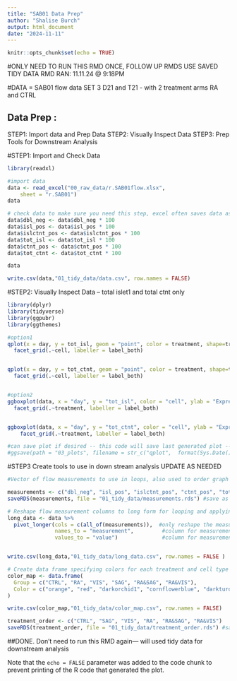 ```yaml
---
title: "SAB01 Data Prep"
author: "Shalise Burch"
output: html_document
date: "2024-11-11"
---
```


```r
knitr::opts_chunk$set(echo = TRUE)
```
#ONLY NEED TO RUN THIS RMD ONCE, FOLLOW UP RMDS USE SAVED TIDY DATA
RMD RAN: 11.11.24 @ 9:18PM

#DATA = SAB01 flow data
SET 3 D21 and T21 - with 2 treatment arms RA and CTRL


## Data Prep :
STEP1: Import data and Prep Data
STEP2: Visually Inspect Data 
STEP3: Prep Tools for Downstream Analysis


#STEP1: Import and Check Data 
```r

library(readxl)

#import data 
data <- read_excel("00_raw_data/r.SAB01flow.xlsx", 
    sheet = "r.SAB01")
data


```


```r

# check data to make sure you need this step, excel often saves data as percentages in decimal form 
data$dbl_neg <- data$dbl_neg * 100
data$isl_pos <- data$isl_pos * 100
data$islctnt_pos <- data$islctnt_pos * 100
data$tot_isl <- data$tot_isl * 100
data$ctnt_pos <- data$ctnt_pos * 100
data$tot_ctnt <- data$tot_ctnt * 100

data

```

```r
write.csv(data,"01_tidy_data/data.csv", row.names = FALSE)
```

#STEP2: Visually Inspect Data -- total islet1 and total ctnt only 
```r
library(dplyr)
library(tidyverse)
library(ggpubr)
library(ggthemes)

#option1
qplot(x = day, y = tot_isl, geom = "point", color = treatment, shape=treatment, size=1, data = data) +
  facet_grid(.~cell, labeller = label_both)


qplot(x = day, y = tot_ctnt, geom = "point", color = treatment, shape=treatment, size=1, data = data) +
  facet_grid(.~cell, labeller = label_both)


#option2 
ggboxplot(data, x = "day", y = "tot_isl", color = "cell", ylab = "Expression", xlab = "Day")+ 
  facet_grid(.~treatment, labeller = label_both)


ggboxplot(data, x = "day", y = "tot_ctnt", color = "cell", ylab = "Expression", xlab = "Day")+
    facet_grid(.~treatment, labeller = label_both)

#can save plot if desired -- this code will save last generated plot -- 
#ggsave(path = "03_plots", filename = str_c("qplot",  format(Sys.Date(), "%Y%m%d"), format(Sys.time(), "_%H%M"), ".pdf"), height = 4, width = 8, units = "in")
```

#STEP3 Create tools to use in down stream analysis
UPDATE AS NEEDED

```r

#Vector of flow measurements to use in loops, also used to order graph facet so put in specific order 

measurements <- c("dbl_neg", "isl_pos", "islctnt_pos", "ctnt_pos", "tot_isl", "tot_ctnt")
saveRDS(measurements, file = "01_tidy_data/measurements.rds") #save as R object not CVS

```


```r

# Reshape flow measurement columns to long form for looping and applying raw data points to bar graphs. 
long_data <- data %>%
  pivot_longer(cols = c(all_of(measurements)),  #only reshape the measurements you specified above 
               names_to = "measurement",         #column for measurement names
               values_to = "value")              #column for measurement values


write.csv(long_data,"01_tidy_data/long_data.csv", row.names = FALSE )
```


```r

# Create data frame specifying colors for each treatment and cell type to use in graphs
color_map <- data.frame(
  Group = c("CTRL", "RA", "VIS", "SAG", "RA&SAG", "RA&VIS"),
  Color = c("orange", "red", "darkorchid1", "cornflowerblue", "darkturquoise", "chartreuse2")
)

write.csv(color_map,"01_tidy_data/color_map.csv", row.names = FALSE)
```


```r

treatment_order <- c("CTRL", "SAG", "VIS", "RA", "RA&SAG", "RA&VIS")
saveRDS(treatment_order, file = "01_tidy_data/treatment_order.rds") #save as R object not CVS

```


##DONE. Don't need to run this RMD again--- will used tidy data for downstream analysis 

Note that the `echo = FALSE` parameter was added to the code chunk to prevent printing of the R code that generated the plot.
